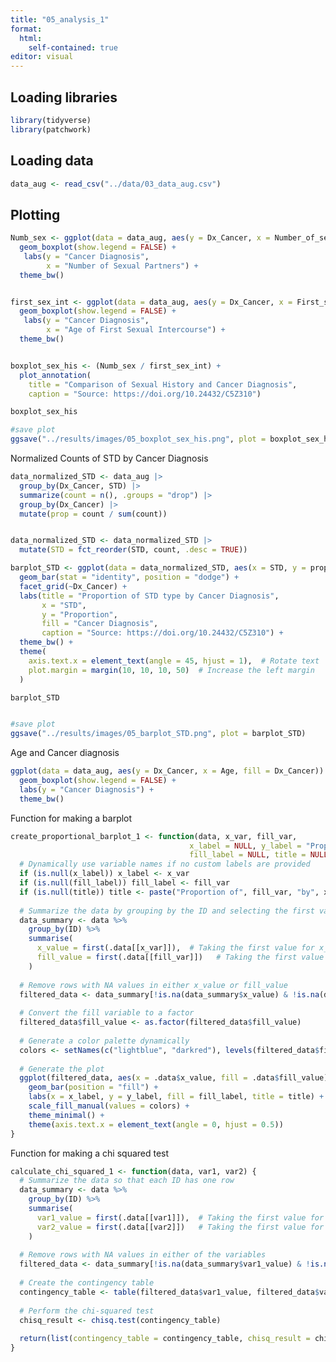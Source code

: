 ```yaml
---
title: "05_analysis_1"
format:
  html:
    self-contained: true
editor: visual
---
```


## Loading libraries

```r
library(tidyverse)
library(patchwork)
```

## Loading data

```r
data_aug <- read_csv("../data/03_data_aug.csv")
```

## Plotting

```r
Numb_sex <- ggplot(data = data_aug, aes(y = Dx_Cancer, x = Number_of_sexual_partners, fill = Dx_Cancer)) +
  geom_boxplot(show.legend = FALSE) +
   labs(y = "Cancer Diagnosis",
        x = "Number of Sexual Partners") +
  theme_bw()


first_sex_int <- ggplot(data = data_aug, aes(y = Dx_Cancer, x = First_sexual_intercourse, fill = Dx_Cancer)) +
  geom_boxplot(show.legend = FALSE) +
   labs(y = "Cancer Diagnosis",
        x = "Age of First Sexual Intercourse") +
  theme_bw()


boxplot_sex_his <- (Numb_sex / first_sex_int) +
  plot_annotation(
    title = "Comparison of Sexual History and Cancer Diagnosis",
    caption = "Source: https://doi.org/10.24432/C5Z310")

boxplot_sex_his

#save plot
ggsave("../results/images/05_boxplot_sex_his.png", plot = boxplot_sex_his)

```

Normalized Counts of STD by Cancer Diagnosis

```r
data_normalized_STD <- data_aug |>
  group_by(Dx_Cancer, STD) |>
  summarize(count = n(), .groups = "drop") |>
  group_by(Dx_Cancer) |>
  mutate(prop = count / sum(count))


data_normalized_STD <- data_normalized_STD |>
  mutate(STD = fct_reorder(STD, count, .desc = TRUE))

barplot_STD <- ggplot(data = data_normalized_STD, aes(x = STD, y = prop, fill = Dx_Cancer)) +
  geom_bar(stat = "identity", position = "dodge") +
  facet_grid(~Dx_Cancer) +
  labs(title = "Proportion of STD type by Cancer Diagnosis",
       x = "STD",
       y = "Proportion",
       fill = "Cancer Diagnosis",
       caption = "Source: https://doi.org/10.24432/C5Z310") +
  theme_bw() +
  theme(
    axis.text.x = element_text(angle = 45, hjust = 1),  # Rotate text
    plot.margin = margin(10, 10, 10, 50)  # Increase the left margin
  )

barplot_STD


#save plot
ggsave("../results/images/05_barplot_STD.png", plot = barplot_STD)
```

Age and Cancer diagnosis

```r
ggplot(data = data_aug, aes(y = Dx_Cancer, x = Age, fill = Dx_Cancer)) +
  geom_boxplot(show.legend = FALSE) +
  labs(y = "Cancer Diagnosis") +
  theme_bw()
```

Function for making a barplot

```r
create_proportional_barplot_1 <- function(data, x_var, fill_var, 
                                        x_label = NULL, y_label = "Proportion", 
                                        fill_label = NULL, title = NULL) {
  # Dynamically use variable names if no custom labels are provided
  if (is.null(x_label)) x_label <- x_var
  if (is.null(fill_label)) fill_label <- fill_var
  if (is.null(title)) title <- paste("Proportion of", fill_var, "by", x_var)
  
  # Summarize the data by grouping by the ID and selecting the first value for each variable
  data_summary <- data %>%
    group_by(ID) %>%
    summarise(
      x_value = first(.data[[x_var]]),  # Taking the first value for x_var per ID
      fill_value = first(.data[[fill_var]])   # Taking the first value for fill_var per ID
    )
  
  # Remove rows with NA values in either x_value or fill_value
  filtered_data <- data_summary[!is.na(data_summary$x_value) & !is.na(data_summary$fill_value), ]
  
  # Convert the fill variable to a factor
  filtered_data$fill_value <- as.factor(filtered_data$fill_value)
  
  # Generate a color palette dynamically
  colors <- setNames(c("lightblue", "darkred"), levels(filtered_data$fill_value))
  
  # Generate the plot
  ggplot(filtered_data, aes(x = .data$x_value, fill = .data$fill_value)) +
    geom_bar(position = "fill") +
    labs(x = x_label, y = y_label, fill = fill_label, title = title) +
    scale_fill_manual(values = colors) +
    theme_minimal() +
    theme(axis.text.x = element_text(angle = 0, hjust = 0.5))
}
```

Function for making a chi squared test

```r
calculate_chi_squared_1 <- function(data, var1, var2) {
  # Summarize the data so that each ID has one row
  data_summary <- data %>%
    group_by(ID) %>%
    summarise(
      var1_value = first(.data[[var1]]),  # Taking the first value for var1 per ID
      var2_value = first(.data[[var2]])   # Taking the first value for var2 per ID
    )
  
  # Remove rows with NA values in either of the variables
  filtered_data <- data_summary[!is.na(data_summary$var1_value) & !is.na(data_summary$var2_value), ]
  
  # Create the contingency table
  contingency_table <- table(filtered_data$var1_value, filtered_data$var2_value)
  
  # Perform the chi-squared test
  chisq_result <- chisq.test(contingency_table)
  
  return(list(contingency_table = contingency_table, chisq_result = chisq_result))
}
```
